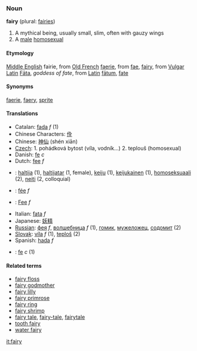 ===Noun===
'''fairy''' (plural: [[fairies]])

# A mythical being, usually small, slim, often with gauzy wings
# A [[male]] [[homosexual]]



====Etymology====
[[Middle English]] fairie, from [[Old French]] [[faerie]], from [[fae]], [[fairy]], from [[Vulgar Latin]] [[Fāta]], ''goddess of fate'', from [[Latin]] [[fātum]], [[fate]]

====Synonyms====
[[faerie]], [[faery]], [[sprite]] 

====Translations====
*Catalan: [[fada]] ''f'' (1)
*Chinese Characters: [[佺]]
*Chinese: [[神仙]] (shén xiān)
*[[Czech]]: 1. pohádková bytost (víla, vodník...) 2. teplouš (homosexual)
*Danish: [[fe]] ''c''
*Dutch: [[fee]] ''f''
*{{fi}}: [[haltija]] (1), [[haltijatar]] (1, female), [[keiju]] (1), [[keijukainen]] (1), [[homoseksuaali]] (2), [[neiti]] (2, colloquial)
*{{fr}}: [[fée]] ''f''
*{{de}}: [[Fee]] ''f''
*Italian: [[fata]] ''f''
*Japanese: [[妖精]]
*[[Russian]]: [[фея]] ''f'', [[волшебница]] ''f'' (1), [[гомик]], [[мужеложец]], [[содомит]] (2)
*[[Slovak]]: [[víla]] ''f'' (1), [[teploš]] (2)
*Spanish: [[hada]] ''f''
*{{sv}}: [[fe]] ''c'' (1)

====Related terms====
*[[fairy floss]]
*[[fairy godmother]]
*[[fairy lilly]]
*[[fairy primrose]]
*[[fairy ring]]
*[[fairy shrimp]]
*[[fairy tale]], [[fairy-tale]], [[fairytale]]
*[[tooth fairy]]
*[[water fairy]]

[[it:fairy]]